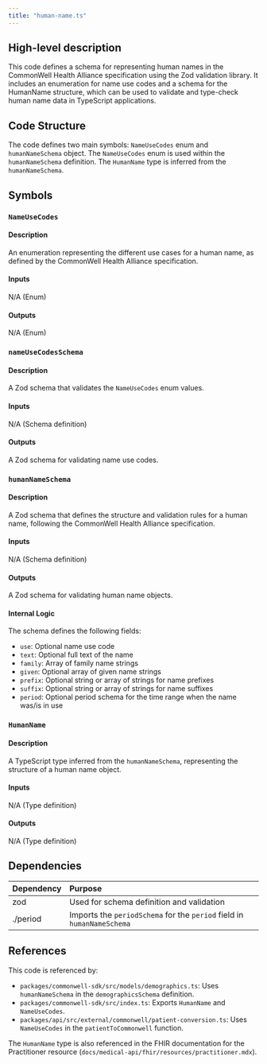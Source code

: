 ```yaml
---
title: "human-name.ts"
---
```


## High-level description
This code defines a schema for representing human names in the CommonWell Health Alliance specification using the Zod validation library. It includes an enumeration for name use codes and a schema for the HumanName structure, which can be used to validate and type-check human name data in TypeScript applications.

## Code Structure
The code defines two main symbols: `NameUseCodes` enum and `humanNameSchema` object. The `NameUseCodes` enum is used within the `humanNameSchema` definition. The `HumanName` type is inferred from the `humanNameSchema`.

## Symbols

### `NameUseCodes`
#### Description
An enumeration representing the different use cases for a human name, as defined by the CommonWell Health Alliance specification.

#### Inputs
N/A (Enum)

#### Outputs
N/A (Enum)

### `nameUseCodesSchema`
#### Description
A Zod schema that validates the `NameUseCodes` enum values.

#### Inputs
N/A (Schema definition)

#### Outputs
A Zod schema for validating name use codes.

### `humanNameSchema`
#### Description
A Zod schema that defines the structure and validation rules for a human name, following the CommonWell Health Alliance specification.

#### Inputs
N/A (Schema definition)

#### Outputs
A Zod schema for validating human name objects.

#### Internal Logic
The schema defines the following fields:
- `use`: Optional name use code
- `text`: Optional full text of the name
- `family`: Array of family name strings
- `given`: Optional array of given name strings
- `prefix`: Optional string or array of strings for name prefixes
- `suffix`: Optional string or array of strings for name suffixes
- `period`: Optional period schema for the time range when the name was/is in use

### `HumanName`
#### Description
A TypeScript type inferred from the `humanNameSchema`, representing the structure of a human name object.

#### Inputs
N/A (Type definition)

#### Outputs
N/A (Type definition)

## Dependencies
| Dependency | Purpose |
|:-----------|:--------|
| zod | Used for schema definition and validation |
| ./period | Imports the `periodSchema` for the `period` field in `humanNameSchema` |

## References
This code is referenced by:
- `packages/commonwell-sdk/src/models/demographics.ts`: Uses `humanNameSchema` in the `demographicsSchema` definition.
- `packages/commonwell-sdk/src/index.ts`: Exports `HumanName` and `NameUseCodes`.
- `packages/api/src/external/commonwell/patient-conversion.ts`: Uses `NameUseCodes` in the `patientToCommonwell` function.

The `HumanName` type is also referenced in the FHIR documentation for the Practitioner resource (`docs/medical-api/fhir/resources/practitioner.mdx`).